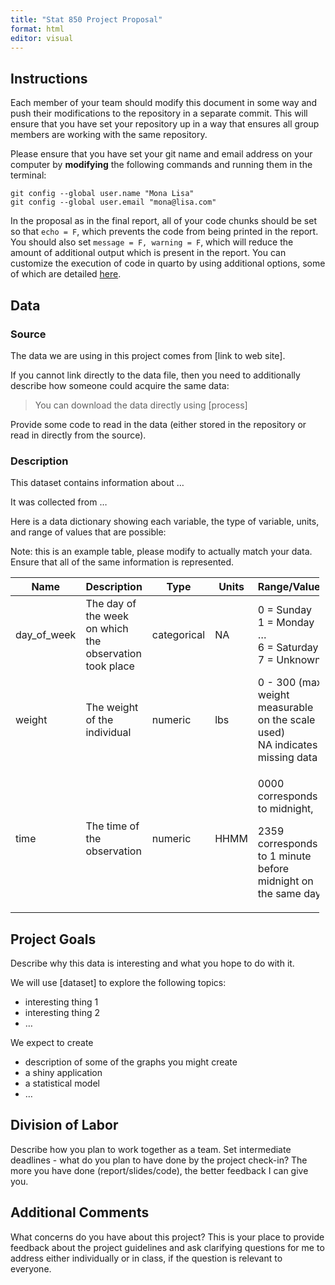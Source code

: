 ```yaml
---
title: "Stat 850 Project Proposal"
format: html
editor: visual
---
```


## Instructions

Each member of your team should modify this document in some way and push their modifications to the repository in a separate commit. This will ensure that you have set your repository up in a way that ensures all group members are working with the same repository.

Please ensure that you have set your git name and email address on your computer by **modifying** the following commands and running them in the terminal:

```         
git config --global user.name "Mona Lisa"
git config --global user.email "mona@lisa.com"
```

In the proposal as in the final report, all of your code chunks should be set so that `echo = F`, which prevents the code from being printed in the report. You should also set `message = F, warning = F`, which will reduce the amount of additional output which is present in the report. You can customize the execution of code in quarto by using additional options, some of which are detailed [here](https://quarto.org/docs/computations/execution-options.html).

## Data

### Source

The data we are using in this project comes from \[link to web site\].

If you cannot link directly to the data file, then you need to additionally describe how someone could acquire the same data:

> You can download the data directly using \[process\]

Provide some code to read in the data (either stored in the repository or read in directly from the source).

### Description

This dataset contains information about ...

It was collected from ...

Here is a data dictionary showing each variable, the type of variable, units, and range of values that are possible:

Note: this is an example table, please modify to actually match your data. Ensure that all of the same information is represented.

+-------------+---------------------------------------------------------+-------------+-------+---------------------------------------------------------------+
| Name        | Description                                             | Type        | Units | Range/Values                                                  |
+=============+=========================================================+=============+=======+===============================================================+
| day_of_week | The day of the week on which the observation took place | categorical | NA    | 0 = Sunday\                                                   |
|             |                                                         |             |       | 1 = Monday\                                                   |
|             |                                                         |             |       | ...\                                                          |
|             |                                                         |             |       | 6 = Saturday\                                                 |
|             |                                                         |             |       | 7 = Unknown                                                   |
+-------------+---------------------------------------------------------+-------------+-------+---------------------------------------------------------------+
| weight      | The weight of the individual                            | numeric     | lbs   | 0 - 300 (max weight measurable on the scale used)\            |
|             |                                                         |             |       | NA indicates missing data                                     |
+-------------+---------------------------------------------------------+-------------+-------+---------------------------------------------------------------+
| time        | The time of the observation                             | numeric     | HHMM  | 0000 corresponds to midnight,                                 |
|             |                                                         |             |       |                                                               |
|             |                                                         |             |       | 2359 corresponds to 1 minute before midnight on the same day. |
+-------------+---------------------------------------------------------+-------------+-------+---------------------------------------------------------------+

## Project Goals

Describe why this data is interesting and what you hope to do with it.

We will use \[dataset\] to explore the following topics:

-   interesting thing 1
-   interesting thing 2
-   ...

We expect to create

-   description of some of the graphs you might create
-   a shiny application
-   a statistical model
-   ...

## Division of Labor

Describe how you plan to work together as a team. Set intermediate deadlines - what do you plan to have done by the project check-in? The more you have done (report/slides/code), the better feedback I can give you.

## Additional Comments

What concerns do you have about this project? This is your place to provide feedback about the project guidelines and ask clarifying questions for me to address either individually or in class, if the question is relevant to everyone.
